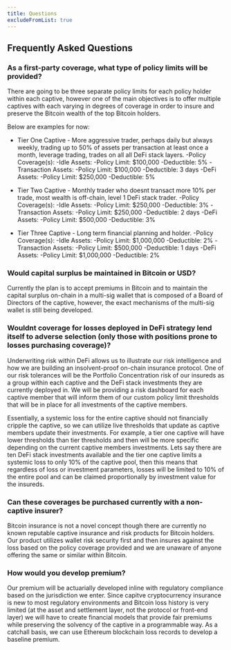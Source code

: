 ```yaml
---
title: Questions
excludeFromList: true
---
```


## Frequently Asked Questions

### As a first-party coverage, what type of policy limits will be provided?
There are going to be three separate policy limits for each policy holder within each captive, however one of the main objectives is to offer multiple captives
  with each varying in degrees of coverage in order to insure and preserve the Bitcoin wealth of the top Bitcoin holders. 

Below are examples for now:

- Tier One Captive - More aggressive trader, perhaps daily but always weekly, trading up to 50% of assets per transaction at least once a month, leverage trading, trades on all
  all DeFi stack layers. 
    -Policy Coverage(s):
      -Idle Assets:
        -Policy Limit: $100,000
        -Deductible: 5%
      -Transaction Assets:
        -Policy Limit: $100,000
        -Deductible: 3 days
      -DeFi Assets:
        -Policy Limit: $250,000
        -Deductible: 5%

- Tier Two Captive - Monthly trader who doesnt transact more 10% per trade, most wealth is off-chain, level 1 DeFi stack trader. 
    -Policy Coverage(s):
      -Idle Assets:
        -Policy Limit: $250,000
        -Deductible: 3%
      -Transaction Assets:
        -Policy Limit: $250,000
        -Deductible: 2 days
      -DeFi Assets:
        -Policy Limit: $500,000
        -Deductible: 3%

- Tier Three Captive - Long term financial planning and holder. 
    -Policy Coverage(s):
      -Idle Assets: 
        -Policy Limit: $1,000,000
        -Deductible: 2%
      -Transaction Assets:
        -Policy Limit: $500,000
        -Deductible: 1 days
      -DeFi Assets:
        -Policy Limit: $1,000,000
        -Deductible: 2%


### Would capital surplus be maintained in Bitcoin or USD?
Currently the plan is to accept premiums in Bitcoin and to maintain the capital surplus on-chain in a multi-sig wallet that is composed of a Board of Directors 
of the captive, however, the exact mechanisms of the multi-sig wallet is still being developed. 

### Wouldnt coverage for losses deployed in DeFi strategy lend itself to adverse selection (only those with positions prone to losses purchasing coverage)?
Underwriting risk within DeFi allows us to illustrate our risk intelligence and how we are building an insolvent-proof on-chain insurance protocol. One of our risk tolerances
will be the Portfolio Concentration risk of our insureds as a group within each captive and the DeFi stack investments they are currently deployed in. We will be providing a 
risk dashboard for each captive member that will inform them of our custom policy limit thresholds that will be in place for all investments of the captive members. 

Essentially, a systemic loss for the entire captive should not financially cripple the captive, so we can utilize live thresholds that update as captive members update their
investments. For example, a tier one captive will have lower thresholds than tier thresholds and then will be more specific depending on the current captive members investments. 
Lets say there are ten DeFi stack investments available and the tier one captive limits a systemic loss to only 10% of the captive pool, then this means that regardless of loss
or investment parameters, losses will be limited to 10% of the entire pool and can be claimed proportionally by investment value for the insureds. 

### Can these coverages be purchased currently with a non-captive insurer?
Bitcoin insurance is not a novel concept though there are currently no known reputable captive insurance and risk products for Bitcoin holders. Our product utilizes wallet risk security first
and then insures against the loss based on the policy coverage provided and we are unaware of anyone offering the same or similar within Bitcoin. 

### How would you develop premium?
Our premium will be actuarially developed inline with regulatory compliance based on the jurisdiction we enter. Since capitve cryptocurrency insurance is new to most regulatory
environments and Bitcoin loss history is very limited (at the asset and settlement layer, not the protocol or front-end layer) we will have to create financial models
that provide fair premiums while preserving the solvency of the captive in a programmable way. As a catchall basis, we can use Ethereum blockchain loss records to develop a baseline
premium.
